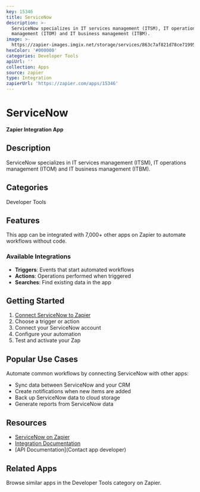 ```yaml
---
key: 15346
title: ServiceNow
description: >-
  ServiceNow specializes in IT services management (ITSM), IT operations
  management (ITOM) and IT business management (ITBM).
image: >-
  https://zapier-images.imgix.net/storage/services/863c7af821d78ce71995196152757923.png?auto=format%2Ccompress&ixlib=python-3.0.0&q=50
hexColor: '#000000'
categories: Developer Tools
apiUrl: ''
collection: Apps
source: zapier
type: Integration
zapierUrl: 'https://zapier.com/apps/15346'
---
```

# ServiceNow

**Zapier Integration App**

## Description

ServiceNow specializes in IT services management (ITSM), IT operations management (ITOM) and IT business management (ITBM).

## Categories

Developer Tools

## Features

This app can be integrated with 7,000+ other apps on Zapier to automate workflows without code.

### Available Integrations

- **Triggers**: Events that start automated workflows
- **Actions**: Operations performed when triggered
- **Searches**: Find existing data in the app

## Getting Started

1. [Connect ServiceNow to Zapier](https://zapier.com/apps/15346)
2. Choose a trigger or action
3. Connect your ServiceNow account
4. Configure your automation
5. Test and activate your Zap

## Popular Use Cases

Automate common workflows by connecting ServiceNow with other apps:

- Sync data between ServiceNow and your CRM
- Create notifications when new items are added
- Back up ServiceNow data to cloud storage
- Generate reports from ServiceNow data

## Resources

- [ServiceNow on Zapier](https://zapier.com/apps/15346)
- [Integration Documentation](https://zapier.com/apps/15346/integrations)
- [API Documentation](Contact app developer)

## Related Apps

Browse similar apps in the Developer Tools category on Zapier.
